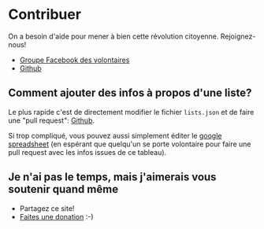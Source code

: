 
# Contribuer

On a besoin d'aide pour mener à bien cette révolution citoyenne.
Rejoignez-nous!

- [Groupe Facebook des volontaires](https://www.facebook.com/groups/listescitoyennes.volontaires)
- [Github](https://github.com/xdamman/pourquellelistevoter)

## Comment ajouter des infos à propos d'une liste?

Le plus rapide c'est de directement modifier le fichier `lists.json` et de faire une "pull request": [Github](https://github.com/xdamman/pourquellelistevoter/blob/master/data/lists.json).

Si trop compliqué, vous pouvez aussi simplement éditer le [google spreadsheet](https://docs.google.com/spreadsheets/d/138MhE96bxlQ54bbH_W4NOZSo8jjcdyzPyIpwuHJQoRs/edit?usp=sharing)
 (en espérant que quelqu'un se porte volontaire pour faire une pull request avec les infos issues de ce tableau).

## Je n'ai pas le temps, mais j'aimerais vous soutenir quand même

- Partagez ce site!
- [Faites une donation](https://opencollective.com/listescitoyennes) :-)

<Footer />